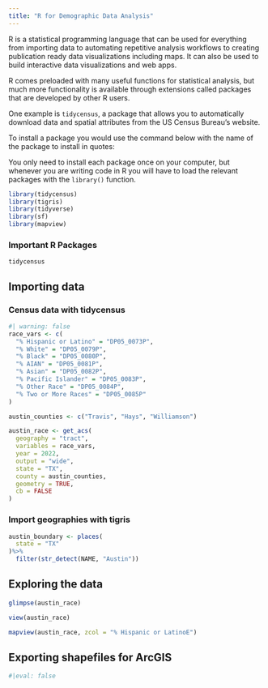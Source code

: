 ```yaml
---
title: "R for Demographic Data Analysis"
---
```


R is a statistical programming language that can be used for everything from importing data to automating repetitive analysis workflows to creating publication ready data visualizations including maps. It can also be used to build interactive data visualizations and web apps.

R comes preloaded with many useful functions for statistical analysis, but much more functionality is available through extensions called packages that are developed by other R users.

One example is `tidycensus`, a package that allows you to automatically download data and spatial attributes from the US Census Bureau's website.

To install a package you would use the command below with the name of the package to install in quotes:

You only need to install each package once on your computer, but whenever you are writing code in R you will have to load the relevant packages with the `library()` function.
```r
library(tidycensus)
library(tigris)
library(tidyverse)
library(sf)
library(mapview)
```


### Important R Packages

`tidycensus` 


## Importing data

### Census data with tidycensus
```r
#| warning: false
race_vars <- c(
  "% Hispanic or Latino" = "DP05_0073P",
  "% White" = "DP05_0079P",
  "% Black" = "DP05_0080P",
  "% AIAN" = "DP05_0081P",
  "% Asian" = "DP05_0082P",
  "% Pacific Islander" = "DP05_0083P",
  "% Other Race" = "DP05_0084P",
  "% Two or More Races" = "DP05_0085P"
)

austin_counties <- c("Travis", "Hays", "Williamson")
```


```r
austin_race <- get_acs(
  geography = "tract",
  variables = race_vars,
  year = 2022,
  output = "wide",
  state = "TX",
  county = austin_counties,
  geometry = TRUE,
  cb = FALSE
)
```


### Import geographies with tigris
```r
austin_boundary <- places(
  state = "TX"
)%>%
  filter(str_detect(NAME, "Austin"))

```

## Exploring the data

```r
glimpse(austin_race)
```

```r
view(austin_race)
```

```r
mapview(austin_race, zcol = "% Hispanic or LatinoE")
```


## Exporting shapefiles for ArcGIS
```r
#|eval: false
```




